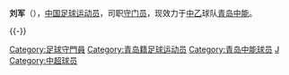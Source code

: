 {{Football player infobox
|playername = 刘军
|image = 
|fullname = 刘军
|height = 190厘米
|nickname = 
|dateofbirth = {{Birth date and age|year=1983|month=9|day=25}}
|cityofbirth = 
|countryofbirth = {{CHNMLD}}
|currentclub = {{flagicon|CHN}}[[青岛中能|青岛中能]]
|clubnumber = 1
|position = [[守门员|守门员]]
|youthyears = 
|youthclubs = 
|years = 2007-
|clubs = {{flagicon|CHN}}[[青岛中能|青岛中能]]
|caps(goals) = 43 (0)
|nationalyears =
|nationalteam = 
|nationalcaps(goals) =
|pcupdate = 2013年11月7日
|ntupdate = 
|manageryears =
|managerclubs =
}}

'''刘军'''（{{bd|1983年|9月25日|catIdx=L}}），[[中国足球|中国足球]][[运动员|运动员]]，司职[[守门员|守门员]]，现效力于[[中乙|中乙]]球队[[青岛中能|青岛中能]]。

{{-}}
{{2007年青岛中能名单}}
{{2008年青岛中能名单}}
{{2009年青岛中能名单}}
{{2010年中超分类名单青岛}}
{{2011年中超分类名单青岛}}
{{2012年中超分类名单青岛}}
{{2013年中超分类名单青岛}}
{{2014年中甲分类名单中能}}
{{2015年中甲分类名单中能}}
{{2016年中甲分类名单中能}}
{{2017年中乙分类名单中能}}
{{2018年中乙分类名单中能}}

{{DEFAULTSORT:LIU Jun}}
[[Category:足球守門員|Category:足球守門員]]
[[Category:青岛籍足球运动员|Category:青岛籍足球运动员]]
[[Category:青岛中能球员|Category:青岛中能球员]]
[[Category:刘姓|J]]
[[Category:中超球员|Category:中超球员]]